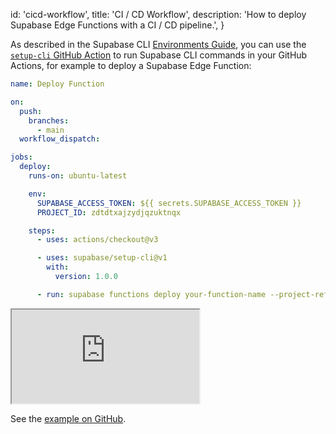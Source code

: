 
  id: 'cicd-workflow',
  title: 'CI / CD Workflow',
  description: 'How to deploy Supabase Edge Functions with a CI / CD pipeline.',
}

As described in the Supabase CLI [Environments Guide](/docs/guides/cli/managing-environments), you can use the [`setup-cli` GitHub Action](https://github.com/marketplace/actions/supabase-cli-action) to run Supabase CLI commands in your GitHub Actions, for example to deploy a Supabase Edge Function:

```yaml
name: Deploy Function

on:
  push:
    branches:
      - main
  workflow_dispatch:

jobs:
  deploy:
    runs-on: ubuntu-latest

    env:
      SUPABASE_ACCESS_TOKEN: ${{ secrets.SUPABASE_ACCESS_TOKEN }}
      PROJECT_ID: zdtdtxajzydjqzuktnqx

    steps:
      - uses: actions/checkout@v3

      - uses: supabase/setup-cli@v1
        with:
          version: 1.0.0

      - run: supabase functions deploy your-function-name --project-ref $PROJECT_ID
```

<div class="video-container">
  <iframe
    src="https://www.youtube-nocookie.com/embed/6OMVWiiycLs"
    frameBorder="1"
    allow="accelerometer; autoplay; clipboard-write; encrypted-media; gyroscope; picture-in-picture"
    allowFullScreen
  ></iframe>
</div>

See the [example on GitHub](https://github.com/supabase/supabase/blob/master/examples/edge-functions/.github/workflows/deploy.yaml).


